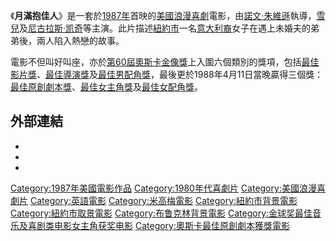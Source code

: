 {{Link style|time=2015-12-13T13:57:21+00:00}}
{{noteTA
|T=zh-hans:月色撩人; zh-tw:發暈; zh-hk:月滿抱佳人;
|1=zh-hans:月色撩人; zh-tw:發暈; zh-hk:月滿抱佳人;
|G1=Show}}
{{Infobox_Film
| name           = 月滿抱佳人
| original_name = Moonstruck
| tw_name = 發暈
| hk_name = 月滿抱佳人
| cn_name = 月色撩人
| image          = Chermoonstruck.jpg
| image_size     = 215px
| caption        = [[Olga_Kaljakin|Olga Kaljakin]]設計的宣傳海報
| director       = [[諾文·朱維遜|諾文·朱維遜]]<small>（[[:en:Norman_Jewison|Norman Jewison]]）</small>
| producer       = 諾文·朱維遜<br>Patrick Palmer
| writer         = [[尊·柏烈·尚尼|尊·柏烈·尚尼]]<small>（[[:en:John_Patrick_Shanley|John Patrick Shanley]]）</small>
| starring       = [[雪兒|雪兒]]<br>[[尼古拉斯·凯奇|尼古拉斯·凯奇]]<br>[[奧琳匹雅·杜凱吉斯|奧琳匹雅·杜凱吉斯]]<small>（[[:en:Olympia_Dukakis|Olympia Dukakis]]）</small><br>[[Vincent_Gardenia|Vincent Gardenia]]<br>[[Danny_Aiello|Danny Aiello]]
| music          = [[Dick_Hyman|Dick Hyman]]
| cinematography = [[:en:David_Watkin_(cinematographer)|David Watkin]]
| editing        = Lou Lombardo
| distributor    = [[米高梅公司|米高梅公司]]
| released       = {{start date|1987|12|16}}
| runtime        = 102分鐘
| country        = [[美國電影|美國]]
| language       = [[英語|英語]]
| gross          = $80,640,528[[美元|美元]]
| imdb_id        = 0093565
}}
《'''月滿抱佳人'''》是一套於[[1987年電影|1987年]]首映的[[美國電影|美國]][[浪漫喜劇|浪漫喜劇]]電影，由[[諾文·朱維遜|諾文·朱維遜]]執導，[[雪兒|雪兒]]及[[尼古拉斯·凯奇|尼古拉斯·凯奇]]等主演。此片描述[[紐約市|紐約市]]一名[[意大利裔美國人|意大利裔]]女子在遇上未婚夫的弟弟後，兩人陷入熱戀的故事。

電影不但叫好叫座，亦於[[第60屆奧斯卡金像獎|第60屆]][[奧斯卡金像獎|奧斯卡金像獎]]上入圍六個類別的獎項，包括[[奧斯卡最佳影片獎|最佳影片獎]]、[[奧斯卡最佳導演獎|最佳導演獎]]及[[奧斯卡最佳男配角獎|最佳男配角獎]]，最後更於1988年4月11日當晚贏得三個獎：[[奧斯卡最佳原創劇本獎|最佳原創劇本獎]]、[[奧斯卡最佳女主角獎|最佳女主角獎]]及[[奧斯卡最佳女配角獎|最佳女配角獎]]。

==外部連結==
{{wikiquote}}
* {{imdb title|id=0093565}}
* {{mojo title|id=moonstruck}}
* {{rotten-tomatoes|id=Moonstruck}}

{{Authority control}}
{{DEFAULTSORT:Moonstruck}}
[[Category:1987年美國電影作品|Category:1987年美國電影作品]]
[[Category:1980年代喜劇片|Category:1980年代喜劇片]]
[[Category:美國浪漫喜劇片|Category:美國浪漫喜劇片]]
[[Category:英語電影|Category:英語電影]]
[[Category:米高梅電影|Category:米高梅電影]]
[[Category:紐約市背景電影|Category:紐約市背景電影]]
[[Category:紐約市取景電影|Category:紐約市取景電影]]
[[Category:布鲁克林背景電影|Category:布鲁克林背景電影]]
[[Category:金球奖最佳音乐及喜剧类电影女主角获奖电影|Category:金球奖最佳音乐及喜剧类电影女主角获奖电影]]
[[Category:奧斯卡最佳原創劇本獲獎電影|Category:奧斯卡最佳原創劇本獲獎電影]]